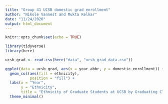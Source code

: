 ```yaml
---
title: "Group 41 UCSB domestic grad enrollment"
author: "Nikole Vannest and Mukta Kelkar"
date: "11/24/2020"
output: html_document
---
```


```r
knitr::opts_chunk$set(echo = TRUE)

library(tidyverse)
library(here)
```

```r
ucsb_grad <- read.csv(here("data", "ucsb_grad_data.csv"))
```

```r
ggplot(data = ucsb_grad, aes(x = year_abbr, y = domestic_enrollment)) +
  geom_col(aes(fill = ethnicity),
           position = "fill") +
  labs(x = "Year", 
       y = "Ethnicity",
       title = "Ethnicity of Graduate Students at UCSB by Graduating Class") +
  theme_minimal()
```

